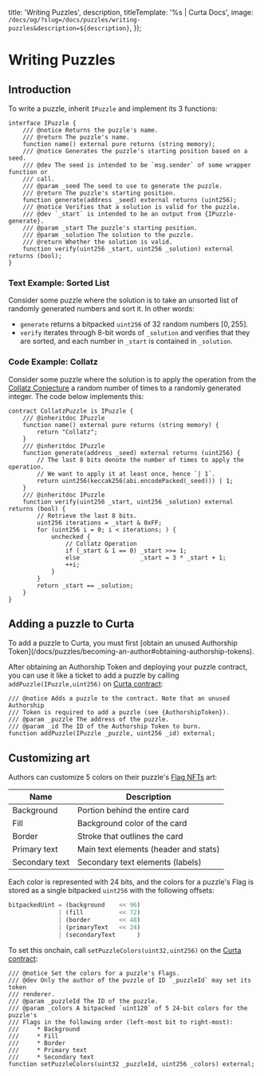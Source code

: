 


  title: 'Writing Puzzles',
  description,
  titleTemplate: '%s | Curta Docs',
  image: `/docs/og/?slug=/docs/puzzles/writing-puzzles&description=${description}`,
});

# Writing Puzzles

<Description children={description} />

## Introduction

To write a puzzle, inherit `IPuzzle` and implement its 3 functions:

```sol fileName='IPuzzle.sol' highlightLines={[4, 11, 18]} showLineNumbers={false}
interface IPuzzle {
    /// @notice Returns the puzzle's name.
    /// @return The puzzle's name.
    function name() external pure returns (string memory);
    /// @notice Generates the puzzle's starting position based on a seed.
    /// @dev The seed is intended to be `msg.sender` of some wrapper function or
    /// call.
    /// @param _seed The seed to use to generate the puzzle.
    /// @return The puzzle's starting position.
    function generate(address _seed) external returns (uint256);
    /// @notice Verifies that a solution is valid for the puzzle.
    /// @dev `_start` is intended to be an output from {IPuzzle-generate}.
    /// @param _start The puzzle's starting position.
    /// @param _solution The solution to the puzzle.
    /// @return Whether the solution is valid.
    function verify(uint256 _start, uint256 _solution) external returns (bool);
}
```

### Text Example: Sorted List

Consider some puzzle where the solution is to take an unsorted list of randomly generated numbers and sort it. In other words:

- `generate` returns a bitpacked `uint256` of 32 random numbers $[0, 255]$.
- `verify` iterates through 8-bit words of `_solution` and verifies that they are sorted, and each number in `_start` is contained in `_solution`.

### Code Example: Collatz

Consider some puzzle where the solution is to apply the operation from the [Collatz Conjecture](https://en.wikipedia.org/wiki/Collatz_conjecture#Statement_of_the_problem) a random number of times to a randomly generated integer. The code below implements this:

```sol fileName="CollatzPuzzle.sol"
contract CollatzPuzzle is IPuzzle {
    /// @inheritdoc IPuzzle
    function name() external pure returns (string memory) {
        return "Collatz";
    }
    /// @inheritdoc IPuzzle
    function generate(address _seed) external returns (uint256) {
        // The last 8 bits denote the number of times to apply the operation.
        // We want to apply it at least once, hence `| 1`.
        return uint256(keccak256(abi.encodePacked(_seed))) | 1;
    }
    /// @inheritdoc IPuzzle
    function verify(uint256 _start, uint256 _solution) external returns (bool) {
        // Retrieve the last 8 bits.
        uint256 iterations = _start & 0xFF;
        for (uint256 i = 0; i < iterations; ) {
            unchecked {
                // Collatz Operation
                if (_start & 1 == 0) _start >>= 1;
                else                 _start = 3 * _start + 1;
                ++i;
            }
        }
        return _start == _solution;
    }
}
```

## Adding a puzzle to Curta

<Callout intent="warning">
  To add a puzzle to Curta, you must first [obtain an unused Authorship Token](/docs/puzzles/becoming-an-author#obtaining-authorship-tokens).
</Callout>

After obtaining an Authorship Token and deploying your puzzle contract, you can use it like a ticket to add a puzzle by calling `addPuzzle(IPuzzle,uint256)` on [Curta contract](https://etherscan.io/address/0x0000000006bC8D9e5e9d436217B88De704a9F307#writeContract):

```sol showLineNumbers={false}
/// @notice Adds a puzzle to the contract. Note that an unused Authorship
/// Token is required to add a puzzle (see {AuthorshipToken}).
/// @param _puzzle The address of the puzzle.
/// @param _id The ID of the Authorship Token to burn.
function addPuzzle(IPuzzle _puzzle, uint256 _id) external;
```

## Customizing art

Authors can customize 5 colors on their puzzle's [Flag NFTs](/docs/puzzles/submitting-solutions#flag-nfts) art:

| Name           | Description                           |
| -------------- | ------------------------------------- |
| Background     | Portion behind the entire card        |
| Fill           | Background color of the card          |
| Border         | Stroke that outlines the card         |
| Primary text   | Main text elements (header and stats) |
| Secondary text | Secondary text elements (labels)      |

Each color is represented with 24 bits, and the colors for a puzzle's Flag is stored as a single bitpacked `uint256` with the following offsets:

```py showLineNumbers={false}
bitpackedUint = (background    << 96)
              | (fill          << 72)
              | (border        << 48)
              | (primaryText   << 24)
              | (secondaryText      )
```

To set this onchain, call `setPuzzleColors(uint32,uint256)` on the [Curta contract](https://etherscan.io/address/0x0000000006bC8D9e5e9d436217B88De704a9F307#writeContract):

```sol showLineNumbers={false}
/// @notice Set the colors for a puzzle's Flags.
/// @dev Only the author of the puzzle of ID `_puzzleId` may set its token
/// renderer.
/// @param _puzzleId The ID of the puzzle.
/// @param _colors A bitpacked `uint120` of 5 24-bit colors for the puzzle's
/// Flags in the following order (left-most bit to right-most):
///     * Background
///     * Fill
///     * Border
///     * Primary text
///     * Secondary text
function setPuzzleColors(uint32 _puzzleId, uint256 _colors) external;
```


